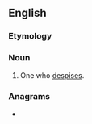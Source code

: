 ==English==

===Etymology===
{{suffix|en|despise|er}}

===Noun===
{{en-noun}}

# One who [[despise]]s.

===Anagrams===
* {{anagrams|en|a=deeiprss|Perseids|disperse|perseids|presides}}